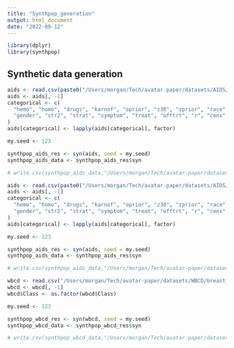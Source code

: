 ```yaml
---
title: "Synthpop_generation"
output: html_document
date: "2022-09-12"
---
```


```r
library(dplyr)
library(synthpop)
```

## Synthetic data generation

```r
aids <- read.csv(paste0("/Users/morgan/Tech/avatar-paper/datasets/AIDS/aids_original_data.csv"), sep = ";", na.strings = c("NA", "", NA))
aids <- aids[, -1]
categorical <- c(
  "hemo", "homo", "drugs", "karnof", "oprior", "z30", "zprior", "race",
  "gender", "str2", "strat", "symptom", "treat", "offtrt", "r", "cens", "arms"
)
aids[categorical] <- lapply(aids[categorical], factor)

my.seed <- 123

synthpop_aids_res <- syn(aids, seed = my.seed)
synthpop_aids_data <- synthpop_aids_res$syn

# write.csv(synthpop_aids_data,"/Users/morgan/Tech/avatar-paper/datasets/AIDS/synthpop_aids_data.csv")

aids <- read.csv(paste0("/Users/morgan/Tech/avatar-paper/datasets/AIDS/aids_original_data.csv"), sep = ";", na.strings = c("NA", "", NA))
aids <- aids[, -1]
categorical <- c(
  "hemo", "homo", "drugs", "karnof", "oprior", "z30", "zprior", "race",
  "gender", "str2", "strat", "symptom", "treat", "offtrt", "r", "cens", "arms"
)
aids[categorical] <- lapply(aids[categorical], factor)

my.seed <- 123

synthpop_aids_res <- syn(aids, seed = my.seed)
synthpop_aids_data <- synthpop_aids_res$syn

# write.csv(synthpop_aids_data,"/Users/morgan/Tech/avatar-paper/datasets/AIDS/synthpop_aids_data.csv")

```

```r
wbcd <- read.csv("/Users/morgan/Tech/avatar-paper/datasets/WBCD/breast_cancer_wisconsin.csv", sep = ",", na.strings = c("NA", "", NA))
wbcd <- wbcd[, -1]
wbcd$Class <- as.factor(wbcd$Class)

my.seed <- 123

synthpop_wbcd_res <- syn(wbcd, seed = my.seed)
synthpop_wbcd_data <- synthpop_wbcd_res$syn

# write.csv(synthpop_wbcd_data,"/Users/morgan/Tech/avatar-paper/datasets/WBCD/synthpop_wbcd_data.csv")
```


